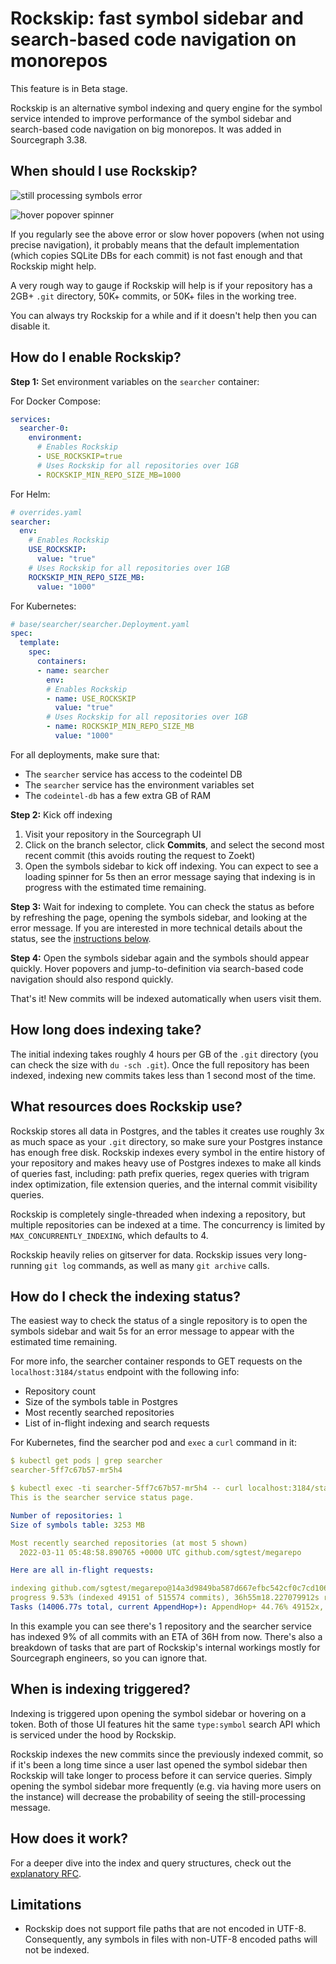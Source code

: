 # Rockskip: fast symbol sidebar and search-based code navigation on monorepos

<Callout type="note">This feature is in Beta stage.</Callout>

Rockskip is an alternative symbol indexing and query engine for the symbol service intended to improve performance of the symbol sidebar and search-based code navigation on big monorepos. It was added in Sourcegraph 3.38.

## When should I use Rockskip?

![still processing symbols error](https://storage.googleapis.com/sourcegraph-assets/docs/images/code-intelligence/symbol-sidebar-timeout.png)

![hover popover spinner](https://storage.googleapis.com/sourcegraph-assets/docs/images/code-intelligence/hover-popover-spinner.png)

If you regularly see the above error or slow hover popovers (when not using precise navigation), it probably means that the default implementation (which copies SQLite DBs for each commit) is not fast enough and that Rockskip might help.

A very rough way to gauge if Rockskip will help is if your repository has a 2GB+ `.git` directory, 50K+ commits, or 50K+ files in the working tree.

You can always try Rockskip for a while and if it doesn't help then you can disable it.

## How do I enable Rockskip?

**Step 1:** Set environment variables on the `searcher` container:

For Docker Compose:

```yaml
services:
  searcher-0:
    environment:
      # Enables Rockskip
      - USE_ROCKSKIP=true
      # Uses Rockskip for all repositories over 1GB
      - ROCKSKIP_MIN_REPO_SIZE_MB=1000
```

For Helm:

```yaml
# overrides.yaml
searcher:
  env:
    # Enables Rockskip
    USE_ROCKSKIP:
      value: "true"
    # Uses Rockskip for all repositories over 1GB
    ROCKSKIP_MIN_REPO_SIZE_MB:
      value: "1000"
```

For Kubernetes:

```yaml
# base/searcher/searcher.Deployment.yaml
spec:
  template:
    spec:
      containers:
      - name: searcher
        env:
        # Enables Rockskip
        - name: USE_ROCKSKIP
          value: "true"
        # Uses Rockskip for all repositories over 1GB
        - name: ROCKSKIP_MIN_REPO_SIZE_MB
          value: "1000"
```

For all deployments, make sure that:

- The `searcher` service has access to the codeintel DB
- The `searcher` service has the environment variables set
- The `codeintel-db` has a few extra GB of RAM

**Step 2:** Kick off indexing

1. Visit your repository in the Sourcegraph UI
1. Click on the branch selector, click **Commits**, and select the second most recent commit (this avoids routing the request to Zoekt)
1. Open the symbols sidebar to kick off indexing. You can expect to see a loading spinner for 5s then an error message saying that indexing is in progress with the estimated time remaining.

**Step 3:** Wait for indexing to complete. You can check the status as before by refreshing the page, opening the symbols sidebar, and looking at the error message. If you are interested in more technical details about the status, see the [instructions below](#how-do-i-check-the-indexing-status).

**Step 4:** Open the symbols sidebar again and the symbols should appear quickly. Hover popovers and jump-to-definition via search-based code navigation should also respond quickly.

That's it! New commits will be indexed automatically when users visit them.

## How long does indexing take?

The initial indexing takes roughly 4 hours per GB of the `.git` directory (you can check the size with `du -sch .git`). Once the full repository has been indexed, indexing new commits takes less than 1 second most of the time.

## What resources does Rockskip use?

Rockskip stores all data in Postgres, and the tables it creates use roughly 3x as much space as your `.git` directory, so make sure your Postgres instance has enough free disk. Rockskip indexes every symbol in the entire history of your repository and makes heavy use of Postgres indexes to make all kinds of queries fast, including: path prefix queries, regex queries with trigram index optimization, file extension queries, and the internal commit visibility queries.

Rockskip is completely single-threaded when indexing a repository, but multiple repositories can be indexed at a time. The concurrency is limited by `MAX_CONCURRENTLY_INDEXING`, which defaults to 4.

Rockskip heavily relies on gitserver for data. Rockskip issues very long-running `git log` commands, as well as many `git archive` calls.

## How do I check the indexing status?

The easiest way to check the status of a single repository is to open the symbols sidebar and wait 5s for an error message to appear with the estimated time remaining.

For more info, the searcher container responds to GET requests on the `localhost:3184/status` endpoint with the following info:

- Repository count
- Size of the symbols table in Postgres
- Most recently searched repositories
- List of in-flight indexing and search requests

For Kubernetes, find the searcher pod and `exec` a `curl` command in it:

``` yaml
$ kubectl get pods | grep searcher
searcher-5ff7c67b57-mr5h4

$ kubectl exec -ti searcher-5ff7c67b57-mr5h4 -- curl localhost:3184/status
This is the searcher service status page.

Number of repositories: 1
Size of symbols table: 3253 MB

Most recently searched repositories (at most 5 shown)
  2022-03-11 05:48:58.890765 +0000 UTC github.com/sgtest/megarepo

Here are all in-flight requests:

indexing github.com/sgtest/megarepo@14a3d9849ba587d667efbc542cf0c7cd106c3e72
progress 9.53% (indexed 49151 of 515574 commits), 36h55m18.227079912s remaining
Tasks (14006.77s total, current AppendHop+): AppendHop+ 44.76% 49152x, InsertSymbol 18.67% 1997101x, AppendHop- 12.94% 49151x, UpdateSymbolHops 7.78% 825380x, parse 4.01% 369401x, GetCommitByHash 2.73% 515574x, get hops 2.39% 49152x, ArchiveEach 2.26% 98302x, GetSymbol 1.83% 325351x, CommitTx 1.26% 49151x, DeleteRedundant 0.79% 49151x, InsertCommit 0.30% 49152x, Log 0.28% 1x, RevList 0.00% 1x, iLock 0.00% 1x, idle 0.00% 1x, holding iLock
```

In this example you can see there's 1 repository and the searcher service has indexed 9% of all commits with an ETA of 36H from now. There's also a breakdown of tasks that are part of Rockskip's internal workings mostly for Sourcegraph engineers, so you can ignore that.

## When is indexing triggered?

Indexing is triggered upon opening the symbol sidebar or hovering on a token. Both of those UI features hit the same `type:symbol` search API which is serviced under the hood by Rockskip.

Rockskip indexes the new commits since the previously indexed commit, so if it's been a long time since a user last opened the symbol sidebar then Rockskip will take longer to process before it can service queries. Simply opening the symbol sidebar more frequently (e.g. via having more users on the instance) will decrease the probability of seeing the still-processing message.

## How does it work?

For a deeper dive into the index and query structures, check out the [explanatory RFC](https://docs.google.com/document/d/1sDDpZaWdGtIaiNLNB8QsLwHTvH10fhEKpEa4qcog5vg/edit?usp=sharing).

## Limitations

- Rockskip does not support file paths that are not encoded in UTF-8. Consequently, any symbols in files with non-UTF-8 encoded paths will not be indexed.
